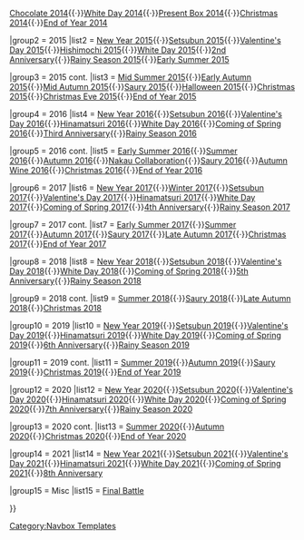 {{Navbox
| name   = Template:Seasonal
| state = mw-collapsible 
| title = '''Seasonal'''
| basestyle  = background-color:#99CCFF;
| liststyle = padding-left:4px; padding:5px; 
| groupstyle =  padding:5px; 
| style      = background-color:#FFFFFF; border:1px solid #1A5B70; width:100%;
|group1 = 2013-2014
|list1 = [[Seasonal/Christmas_2013|Christmas 2013]]{{·}}[[Seasonal/Chocolate 2014|Chocolate 2014]]{{·}}[[Seasonal/White Day 2014|White Day 2014]]{{·}}[[Seasonal/Present Box 2014|Present Box 2014]]{{·}}[[Seasonal/Christmas 2014|Christmas 2014]]{{·}}[[Seasonal/End of Year 2014|End of Year 2014]]

|group2 = 2015 
|list2 = [[Seasonal/New Year 2015|New Year 2015]]{{·}}[[Seasonal/Setsubun 2015|Setsubun 2015]]{{·}}[[Seasonal/Valentine's Day 2015|Valentine's Day 2015]]{{·}}[[Seasonal/Hishimochi 2015|Hishimochi 2015]]{{·}}[[Seasonal/White Day 2015|White Day 2015]]{{·}}[[Seasonal/Second_Anniversary|2nd Anniversary]]{{·}}[[Seasonal/Rainy Season 2015|Rainy Season 2015]]{{·}}[[Seasonal/Early Summer Season Update|Early Summer 2015]]

|group3 = 2015 cont.
|list3 = [[Seasonal/Mid Summer Season Update|Mid Summer 2015]]{{·}}[[Seasonal/Early Autumn 2015 Seasonal Update|Early Autumn 2015]]{{·}}[[Seasonal/Mid Autumn 2015 Seasonal Update|Mid Autumn 2015]]{{·}}[[Seasonal/Saury 2015|Saury 2015]]{{·}}[[Seasonal/Halloween 2015|Halloween 2015]]{{·}}[[Seasonal/Christmas 2015|Christmas 2015]]{{·}}[[Seasonal/Christmas Eve 2015|Christmas Eve 2015]]{{·}}[[Seasonal/End of Year 2015|End of Year 2015]]

|group4 = 2016
|list4 = [[Seasonal/New Year 2016|New Year 2016]]{{·}}[[Seasonal/Setsubun 2016|Setsubun 2016]]{{·}}[[Seasonal/Valentine's Day 2016|Valentine's Day 2016]]{{·}}[[Seasonal/Hinamatsuri 2016|Hinamatsuri 2016]]{{·}}[[Seasonal/White Day 2016|White Day 2016]]{{·}}[[Seasonal/Coming of Spring 2016|Coming of Spring 2016]]{{·}}[[Seasonal/Third Anniversary|Third Anniversary]]{{·}}[[Seasonal/Rainy_Season_2016|Rainy Season 2016]]

|group5 = 2016 cont.
|list5 = [[Seasonal/Early_Summer_2016|Early Summer 2016]]{{·}}[[Seasonal/Summer_2016|Summer 2016]]{{·}}[[Seasonal/Autumn_2016|Autumn 2016]]{{·}}[[Seasonal/Nakau Collaboration|Nakau Collaboration]]{{·}}[[Seasonal/Saury 2016|Saury 2016]]{{·}}[[Seasonal/Autumn_Wine 2016|Autumn Wine 2016]]{{·}}[[Seasonal/Christmas 2016|Christmas 2016]]{{·}}[[Seasonal/End of Year 2016|End of Year 2016]]

|group6 = 2017
|list6 = [[Seasonal/New Year 2017|New Year 2017]]{{·}}[[Seasonal/Winter_2017|Winter 2017]]{{·}}[[Seasonal/Setsubun 2017|Setsubun 2017]]{{·}}[[Seasonal/Valentine's Day 2017|Valentine's Day 2017]]{{·}}[[Seasonal/Hinamatsuri 2017|Hinamatsuri 2017]]{{·}}[[Seasonal/White Day 2017|White Day 2017]]{{·}}[[Seasonal/Coming of Spring 2017|Coming of Spring 2017]]{{·}}[[Seasonal/Fourth_Anniversary|4th Anniversary]]{{·}}[[Seasonal/Rainy_Season_2017|Rainy Season 2017]]

|group7 = 2017 cont.
|list7 = [[Seasonal/Early_Summer_2017|Early Summer 2017]]{{·}}[[Seasonal/Summer_2017|Summer 2017]]{{·}}[[Seasonal/Autumn_2017|Autumn 2017]]{{·}}[[Seasonal/Saury 2017|Saury 2017]]{{·}}[[Seasonal/Late_Autumn_2017|Late Autumn 2017]]{{·}}[[Seasonal/Christmas 2017|Christmas 2017]]{{·}}[[Seasonal/End of Year 2017|End of Year 2017]]

|group8 = 2018
|list8 = [[Seasonal/New Year 2018|New Year 2018]]{{·}}[[Seasonal/Setsubun 2018|Setsubun 2018]]{{·}}[[Seasonal/Valentine%27s_Day_2018|Valentine's Day 2018]]{{·}}[[Seasonal/White Day 2018|White Day 2018]]{{·}}[[Seasonal/Coming of Spring 2018|Coming of Spring 2018]]{{·}}[[Seasonal/Fifth_Anniversary|5th Anniversary]]{{·}}[[Seasonal/Rainy_Season_2018|Rainy Season 2018]]

|group9 = 2018 cont.
|list9 = [[Seasonal/Summer_2018|Summer 2018]]{{·}}[[Seasonal/Saury 2018|Saury 2018]]{{·}}[[Seasonal/Late_Autumn_2018|Late Autumn 2018]]{{·}}[[Seasonal/Christmas 2018|Christmas 2018]]

|group10 = 2019
|list10 = [[Seasonal/New Year 2019|New Year 2019]]{{·}}[[Seasonal/Setsubun 2019|Setsubun 2019]]{{·}}[[Seasonal/Valentine%27s_Day_2019|Valentine's Day 2019]]{{·}}[[Seasonal/Hinamatsuri 2019|Hinamatsuri 2019]]{{·}}[[Seasonal/White Day 2019|White Day 2019]]{{·}}[[Seasonal/Coming of Spring 2019|Coming of Spring 2019]]{{·}}[[Seasonal/Sixth_Anniversary|6th Anniversary]]{{·}}[[Seasonal/Rainy_Season_2019|Rainy Season 2019]]

|group11 = 2019 cont.
|list11 = [[Seasonal/Summer_2019|Summer 2019]]{{·}}[[Seasonal/Autumn_2019|Autumn 2019]]{{·}}[[Seasonal/Saury 2019|Saury 2019]]{{·}}[[Seasonal/Christmas 2019|Christmas 2019]]{{·}}[[Seasonal/End of Year 2019|End of Year 2019]]

|group12 = 2020
|list12 = [[Seasonal/New Year 2020|New Year 2020]]{{·}}[[Seasonal/Setsubun 2020|Setsubun 2020]]{{·}}[[Seasonal/Valentine%27s_Day_2020|Valentine's Day 2020]]{{·}}[[Seasonal/Hinamatsuri 2020|Hinamatsuri 2020]]{{·}}[[Seasonal/White Day 2020|White Day 2020]]{{·}}[[Seasonal/Coming of Spring 2020|Coming of Spring 2020]]{{·}}[[Seasonal/Seventh_Anniversary|7th Anniversary]]{{·}}[[Seasonal/Rainy_Season_2020|Rainy Season 2020]]

|group13 = 2020 cont.
|list13 = [[Seasonal/Summer_2020|Summer 2020]]{{·}}[[Seasonal/Autumn_2020|Autumn 2020]]{{·}}[[Seasonal/Christmas 2020|Christmas 2020]]{{·}}[[Seasonal/End of Year 2020|End of Year 2020]]

|group14 = 2021
|list14 = [[Seasonal/New Year 2021|New Year 2021]]{{·}}[[Seasonal/Setsubun 2021|Setsubun 2021]]{{·}}[[Seasonal/Valentine%27s_Day_2021|Valentine's Day 2021]]{{·}}[[Seasonal/Hinamatsuri 2021|Hinamatsuri 2021]]{{·}}[[Seasonal/White Day 2021|White Day 2021]]{{·}}[[Seasonal/Coming of Spring 2021|Coming of Spring 2021]]{{·}}[[Seasonal/Eighth_Anniversary|8th Anniversary]]

|group15 = Misc
|list15 = [[Seasonal/Final_Battle|Final Battle]]

}} 
[[Category:Seasonal|{{SUBPAGENAME}}]]
<noinclude>{{documentation}}[[Category:Navbox Templates]]</noinclude>